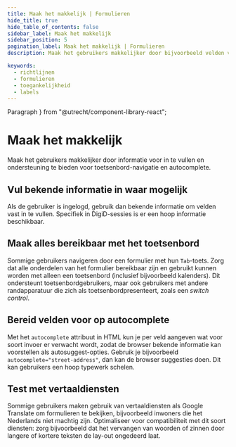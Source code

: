 ```yaml
---
title: Maak het makkelijk | Formulieren
hide_title: true
hide_table_of_contents: false
sidebar_label: Maak het makkelijk
sidebar_position: 5
pagination_label: Maak het makkelijk | Formulieren
description: Maak het gebruikers makkelijker door bijvoorbeeld velden voor in te vullen en te zorgen dat velden werken met autocomplete

keywords:
  - richtlijnen
  - formulieren
  - toegankelijkheid
  - labels
---
```


<!-- @license CC0-1.0 -->

  Paragraph
} from "@utrecht/component-library-react";

# Maak het makkelijk

<Paragraph lead>Maak het gebruikers makkelijker door informatie voor in te vullen en ondersteuning te bieden voor toetsenbord-navigatie en autocomplete.</Paragraph>

## Vul bekende informatie in waar mogelijk

Als de gebruiker is ingelogd, gebruik dan bekende informatie om velden vast in te vullen. Specifiek in DigiD-sessies is er een hoop informatie beschikbaar.

## Maak alles bereikbaar met het toetsenbord

Sommige gebruikers navigeren door een formulier met hun `Tab`-toets. Zorg dat alle onderdelen van het formulier bereikbaar zijn en gebruikt kunnen worden met alleen een toetsenbord (inclusief bijvoorbeeld kalenders). Dit ondersteunt toetsenbordgebruikers, maar ook gebruikers met andere randapparatuur die zich als toetsenbordpresenteert, zoals een _switch control_.

## Bereid velden voor op autocomplete

Met het `autocomplete` attribuut in HTML kun je per veld aangeven wat voor soort invoer er verwacht wordt, zodat de browser bekende informatie kan voorstellen als autosuggest-opties. Gebruik je bijvoorbeeld `autocomplete="street-address"`, dan kan de browser suggesties doen. Dit kan gebruikers een hoop typewerk schelen.

## Test met vertaaldiensten

Sommige gebruikers maken gebruik van vertaaldiensten als Google Translate om formulieren te bekijken, bijvoorbeeld inwoners die het Nederlands niet machtig zijn. Optimaliseer voor compatibiliteit met dit soort diensten: zorg bijvoorbeeld dat het vervangen van woorden of zinnen door langere of kortere teksten de lay-out ongedeerd laat.
